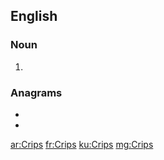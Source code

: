 ==English==

===Noun===
{{head|en|noun plural form}}

# {{plural of|Crip|lang=en}}

===Anagrams===
* {{l|en|crisp}}
* {{l|en|scrip}}

[[ar:Crips]]
[[fr:Crips]]
[[ku:Crips]]
[[mg:Crips]]